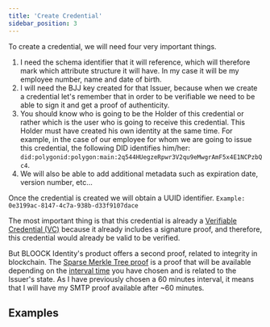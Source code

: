 ```yaml
---
title: 'Create Credential'
sidebar_position: 3
---
```


To create a credential, we will need four very important things.

1. I need the schema identifier that it will reference, which will therefore mark which attribute structure it will have. In my case it will be my employee number, name and date of birth.
2. I will need the BJJ key created for that Issuer, because when we create a credential let's remember that in order to be verifiable we need to be able to sign it and get a proof of authenticity.
3. You should know who is going to be the Holder of this credential or rather which is the user who is going to receive this credential. This Holder must have created his own identity at the same time. For example, in the case of our employee for whom we are going to issue this credential, the following DID identifies him/her: `did:polygonid:polygon:main:2q544HUegzeRpwr3V2qu9eMwgrAmF5x4E1NCPzbQc4`.
4. We will also be able to add additional metadata such as expiration date, version number, etc...

Once the credential is created we will obtain a UUID identifier.
`Example: 0e3199ac-8147-4c7a-938b-d33f9107dace`

The most important thing is that this credential is already a [Verifiable Credential (VC)](../concepts/protocol.mdx#the-verifiable-credential-vc) because it already includes a signature proof, and therefore, this credential would already be valid to be verified.

But BLOOCK Identity's product offers a second proof, related to integrity in blockchain.
The [Sparse Merkle Tree proof](../concepts/protocol.mdx#proofs) is a proof that will be available depending on the [interval time](../concepts/protocol.mdx#issuer-intervals) you have chosen and is related to the Issuer's state.
As I have previously chosen a 60 minutes interval, it means that I will have my SMTP proof available after ~60 minutes.

## Examples



<SdkCodeBlock
  ts={CreateCredentialJs}
  py={CreateCredentialPy}
  java={CreateCredentialJava}
  php={CreateCredentialPhp}
  go={CreateCredentialGo}
/>
